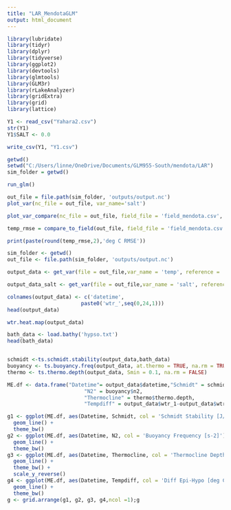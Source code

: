 ```yaml
---
title: "LAR_MendotaGLM"
output: html_document
---
```



```r
library(lubridate)
library(tidyr)
library(dplyr)
library(tidyverse)
library(ggplot2)
library(devtools)
library(glmtools)
library(GLM3r)
library(rLakeAnalyzer)
library(gridExtra)
library(grid)
library(lattice)
```
```r
Y1 <- read_csv("Yahara2.csv") 
str(Y1)
Y1$SALT <- 0.0

write_csv(Y1, "Y1.csv")

```


```r
getwd()
setwd("C:/Users/linne/OneDrive/Documents/GLM955-South/mendota/LAR")
sim_folder = getwd()

run_glm()

out_file = file.path(sim_folder, 'outputs/output.nc')
plot_var(nc_file = out_file, var_name='salt')

plot_var_compare(nc_file = out_file, field_file = 'field_mendota.csv', var_name = 'temp')

temp_rmse = compare_to_field(out_file, field_file = 'field_mendota.csv', metric='water.temperature', as_value=F, precision = 'hours')

print(paste(round(temp_rmse,2),'deg C RMSE'))


```






```r
sim_folder <- getwd()
out_file <- file.path(sim_folder, 'outputs/output.nc')

output_data <- get_var(file = out_file,var_name = 'temp', reference = 'surface',z_out = seq(0,24,1))

output_data_salt <- get_var(file = out_file,var_name = 'salt', reference = 'surface',z_out = seq(0,24,1))

colnames(output_data) <- c('datetime',
                        paste0('wtr_',seq(0,24,1)))
head(output_data)

wtr.heat.map(output_data)

bath_data <- load.bathy('hypso.txt')
head(bath_data)


schmidt <-ts.schmidt.stability(output_data,bath_data)
buoyancy <- ts.buoyancy.freq(output_data, at.thermo = TRUE, na.rm = TRUE)
thermo <- ts.thermo.depth(output_data, Smin = 0.1, na.rm = FALSE)

ME.df <- data.frame("Datetime"= output_data$datetime,"Schmidt" = schmidt$schmidt.stability, 
                         "N2" = buoyancy$n2, 
                         "Thermocline" = thermo$thermo.depth, 
                         "Tempdiff" = output_data$wtr_1-output_data$wtr_24)

g1 <- ggplot(ME.df, aes(Datetime, Schmidt, col = 'Schmidt Stability [J/m2]')) +
  geom_line() +
  theme_bw()
g2 <- ggplot(ME.df, aes(Datetime, N2, col = 'Buoyancy Frequency [s-2]')) +
  geom_line() +
  theme_bw()
g3 <- ggplot(ME.df, aes(Datetime, Thermocline, col = 'Thermocline Depth [m]')) +
  geom_line() +
  theme_bw() +
  scale_y_reverse()
g4 <- ggplot(ME.df, aes(Datetime, Tempdiff, col = 'Diff Epi-Hypo [deg C]')) +
  geom_line() +
  theme_bw()
g <- grid.arrange(g1, g2, g3, g4,ncol =1);g
```